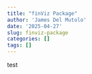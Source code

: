 ```yaml
---
title: "finViz Package"
author: 'James Del Mutolo'
date: '2025-04-27'
slug: finviz-package
categories: []
tags: []
---
```

test